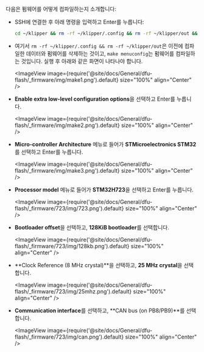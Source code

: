 다음은 펌웨어를 어떻게 컴파일하는지 소개합니다:
* SSH에 연결한 후 아래 명령을 입력하고 Enter를 누릅니다:

    ```bash
    cd ~/klipper && rm -rf ~/klipper/.config && rm -rf ~/klipper/out && make menuconfig
    ```

* 여기서 `rm -rf ~/klipper/.config && rm -rf ~/klipper/out`은 이전에 컴파일한 데이터와 펌웨어를 삭제하는 것이고, `make menuconfig`는 펌웨어를 컴파일하는 것입니다. 실행 후 아래와 같은 화면이 나타나야 합니다.

    <ImageView image={require('@site/docs/General/dfu-flash/_firmware/img/make1.png').default} size="100%" align="Center" />

* **Enable extra low-level configuration options**을 선택하고 Enter를 누릅니다.

    <ImageView image={require('@site/docs/General/dfu-flash/_firmware/img/make2.png').default} size="100%" align="Center" />

* **Micro-controller Architecture** 메뉴로 들어가 **STMicroelectronics STM32**를 선택하고 Enter를 누릅니다.

    <ImageView image={require('@site/docs/General/dfu-flash/_firmware/img/make3.png').default} size="100%" align="Center" />

* **Processor model** 메뉴로 들어가 **STM32H723**을 선택하고 Enter를 누릅니다.

    <ImageView image={require('@site/docs/General/dfu-flash/_firmware/723/img/723.png').default} size="100%" align="Center" />

* **Bootloader offset**을 선택하고, **128KiB bootloader**를 선택합니다.

    <ImageView image={require('@site/docs/General/dfu-flash/_firmware/723/img/128kb.png').default} size="100%" align="Center" />

* **Clock Reference (8 MHz crystal)**을 선택하고, **25 MHz crystal**을 선택합니다.

    <ImageView image={require('@site/docs/General/dfu-flash/_firmware/723/img/25mhz.png').default} size="100%" align="Center" />

* **Communication interface**를 선택하고, **CAN bus (on PB8/PB9)**를 선택합니다.

    <ImageView image={require('@site/docs/General/dfu-flash/_firmware/723/img/can.png').default} size="100%" align="Center" />